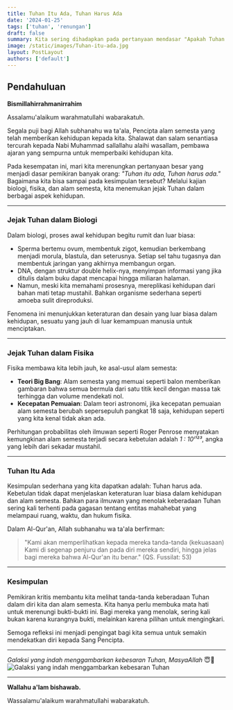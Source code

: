 ```yaml
---
title: Tuhan Itu Ada, Tuhan Harus Ada
date: '2024-01-25'
tags: ['tuhan', 'renungan']
draft: false
summary: Kita sering dihadapkan pada pertanyaan mendasar "Apakah Tuhan ada?" Jawaban ini terungkap melalui refleksi mendalam terhadap biologi, fisika, dan alam semesta.
image: /static/images/Tuhan-itu-ada.jpg
layout: PostLayout
authors: ['default']
---
```


## Pendahuluan

**Bismillahirrahmanirrahim**

Assalamu'alaikum warahmatullahi wabarakatuh.

Segala puji bagi Allah subhanahu wa ta'ala, Pencipta alam semesta yang telah memberikan kehidupan kepada kita. Shalawat dan salam senantiasa tercurah kepada Nabi Muhammad sallallahu alaihi wasallam, pembawa ajaran yang sempurna untuk memperbaiki kehidupan kita.

Pada kesempatan ini, mari kita merenungkan pertanyaan besar yang menjadi dasar pemikiran banyak orang: *"Tuhan itu ada, Tuhan harus ada."* Bagaimana kita bisa sampai pada kesimpulan tersebut? Melalui kajian biologi, fisika, dan alam semesta, kita menemukan jejak Tuhan dalam berbagai aspek kehidupan.

---

### Jejak Tuhan dalam Biologi

Dalam biologi, proses awal kehidupan begitu rumit dan luar biasa:

- Sperma bertemu ovum, membentuk zigot, kemudian berkembang menjadi morula, blastula, dan seterusnya. Setiap sel tahu tugasnya dan membentuk jaringan yang akhirnya membangun organ.
- DNA, dengan struktur double helix-nya, menyimpan informasi yang jika ditulis dalam buku dapat mencapai hingga miliaran halaman.
- Namun, meski kita memahami prosesnya, mereplikasi kehidupan dari bahan mati tetap mustahil. Bahkan organisme sederhana seperti amoeba sulit direproduksi.

Fenomena ini menunjukkan keteraturan dan desain yang luar biasa dalam kehidupan, sesuatu yang jauh di luar kemampuan manusia untuk menciptakan.

---

### Jejak Tuhan dalam Fisika

Fisika membawa kita lebih jauh, ke asal-usul alam semesta:

- **Teori Big Bang**: Alam semesta yang memuai seperti balon memberikan gambaran bahwa semua bermula dari satu titik kecil dengan massa tak terhingga dan volume mendekati nol.
- **Kecepatan Pemuaian**: Dalam teori astronomi, jika kecepatan pemuaian alam semesta berubah sepersepuluh pangkat 18 saja, kehidupan seperti yang kita kenal tidak akan ada.

Perhitungan probabilitas oleh ilmuwan seperti Roger Penrose menyatakan kemungkinan alam semesta terjadi secara kebetulan adalah *1 : 10ⁱ¹²³*, angka yang lebih dari sekadar mustahil.

---

### Tuhan Itu Ada

Kesimpulan sederhana yang kita dapatkan adalah: Tuhan harus ada. Kebetulan tidak dapat menjelaskan keteraturan luar biasa dalam kehidupan dan alam semesta. Bahkan para ilmuwan yang menolak keberadaan Tuhan sering kali terhenti pada gagasan tentang entitas mahahebat yang melampaui ruang, waktu, dan hukum fisika.

Dalam Al-Qur'an, Allah subhanahu wa ta'ala berfirman:

> "Kami akan memperlihatkan kepada mereka tanda-tanda (kekuasaan) Kami di segenap penjuru dan pada diri mereka sendiri, hingga jelas bagi mereka bahwa Al-Qur'an itu benar." (QS. Fussilat: 53)

---

### Kesimpulan

Pemikiran kritis membantu kita melihat tanda-tanda keberadaan Tuhan dalam diri kita dan alam semesta. Kita hanya perlu membuka mata hati untuk merenungi bukti-bukti ini. Bagi mereka yang menolak, sering kali bukan karena kurangnya bukti, melainkan karena pilihan untuk mengingkari.

Semoga refleksi ini menjadi pengingat bagi kita semua untuk semakin mendekatkan diri kepada Sang Pencipta.

---
*Galaksi yang indah menggambarkan kebesaran Tuhan, MasyaAllah* 😇🤲
![Galaksi yang indah menggambarkan kebesaran Tuhan](https://img.freepik.com/premium-photo/stars-galaxy-outer-space-sky-night-universe_146539-175.jpg "Galaksi yang indah menggambarkan kebesaran Tuhan")

---

**Wallahu a'lam bishawab.**

Wassalamu'alaikum warahmatullahi wabarakatuh.
